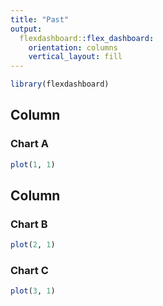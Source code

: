 ```yaml
---
title: "Past"
output: 
  flexdashboard::flex_dashboard:
    orientation: columns
    vertical_layout: fill
---
```


```r
library(flexdashboard)
```

Column {data-width=650}
-----------------------------------------------------------------------

### Chart A

```r
plot(1, 1)
```

Column {data-width=350}
-----------------------------------------------------------------------

### Chart B

```r
plot(2, 1)
```

### Chart C

```r
plot(3, 1)
```

